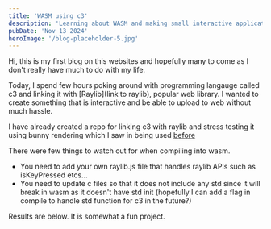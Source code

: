 ```yaml
---
title: 'WASM using c3'
description: 'Learning about WASM and making small interactive application'
pubDate: 'Nov 13 2024'
heroImage: '/blog-placeholder-5.jpg'
---
```


Hi, this is my first blog on this websites and hopefully many to come as I don't really have much to do with my life.

Today, I spend few hours poking around with programming langauge called c3 and linking it with [Raylib](link to raylib), popular web library.
I wanted to create something that is interactive and be able to upload to web without much hassle.

I have already created a repo for linking c3 with raylib and stress testing it using bunny rendering which I saw in being used [before](https://old.reddit.com/r/raylib/comments/15jy1x3/raylib_bunnymark_benchmark_with_100k_bunnies/)

There were few things to watch out for when compiling into wasm.

 - You need to add your own raylib.js file that handles raylib APIs such as isKeyPressed etcs...
 - You need to update c files so that it does not include any std since it will break in wasm as it doesn't have std init (hopefully I can add a flag in compile to handle std function for c3 in the future?)

 Results are below. It is somewhat a fun project.



<Bunny />
